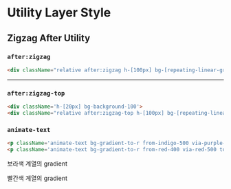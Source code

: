 
<Meta title="Design System/Utility Style" />

# Utility Layer Style

## Zigzag After Utility

### `after:zigzag`
```html
<div className="relative after:zigzag h-[100px] bg-[repeating-linear-gradient(to_bottom,white_0px,white_24px,#f2f2f2_25px)]"></div>
```

<div className="relative after:zigzag h-[100px] bg-[repeating-linear-gradient(to_bottom,white_0px,white_24px,#f2f2f2_25px)]"></div>

---

### `after:zigzag-top`
```html
<div className='h-[20px] bg-background-100'>
<div className="relative after:zigzag-top h-[100px] bg-[repeating-linear-gradient(to_bottom,white_0px,white_24px,#f2f2f2_25px)]"></div>
```

<div className='h-[20px] bg-background-100'/>
<div className="relative after:zigzag-top h-[100px] bg-[repeating-linear-gradient(to_bottom,white_0px,white_24px,#f2f2f2_25px)] z-10"></div>

### `animate-text`
```html
<p className='animate-text bg-gradient-to-r from-indigo-500 via-purple-500 to-indigo-500 bg-clip-text font-semibold text-transparent'>보라색 계열의 gradient</p>
<p className='animate-text bg-gradient-to-r from-red-400 via-red-500 to-red-400 bg-clip-text font-semibold text-transparent'>빨간색 계열의 gradient</p> 
```

<p className='animate-text !bg-gradient-to-r !from-indigo-500 !via-purple-500 !to-indigo-500 !bg-clip-text !text-4xl !font-semibold !text-transparent'>보라색 계열의 gradient</p>
<p className='animate-text !bg-gradient-to-r !from-orange-500 !via-red-500 !to-orange-500 !bg-clip-text !text-4xl !font-semibold !text-transparent'>빨간색 계열의 gradient</p>